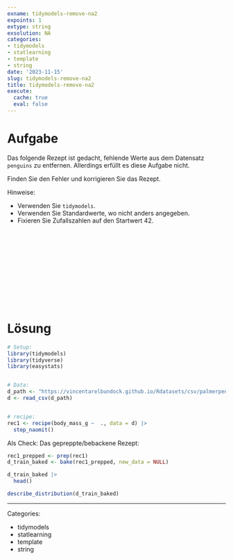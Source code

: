 ```yaml
---
exname: tidymodels-remove-na2
expoints: 1
extype: string
exsolution: NA
categories:
- tidymodels
- statlearning
- template
- string
date: '2023-11-15'
slug: tidymodels-remove-na2
title: tidymodels-remove-na2
execute:
  cache: true
  eval: false
---
```





# Aufgabe

<!-- Schreiben Sie eine Vorlage für eine prädiktive Analyse mit Tidymodels! -->

Das folgende Rezept ist gedacht, fehlende Werte aus dem  Datensatz `penguins` zu entfernen.
Allerdings erfüllt es diese Aufgabe nicht.

Finden Sie den Fehler und korrigieren Sie das Rezept.

Hinweise:

- Verwenden Sie `tidymodels`.
- Verwenden Sie Standardwerte, wo nicht anders angegeben.
- Fixieren Sie Zufallszahlen auf den Startwert 42.






</br>
</br>
</br>
</br>
</br>
</br>
</br>
</br>
</br>
</br>

# Lösung

```r
# Setup:
library(tidymodels)
library(tidyverse)
library(easystats)


# Data:
d_path <- "https://vincentarelbundock.github.io/Rdatasets/csv/palmerpenguins/penguins.csv"
d <- read_csv(d_path)


# recipe:
rec1 <- recipe(body_mass_g ~  ., data = d) |> 
  step_naomit() 

```

Als Check: Das gepreppte/bebackene Rezept:

```r
rec1_prepped <- prep(rec1)
d_train_baked <- bake(rec1_prepped, new_data = NULL)
```


```r
d_train_baked |> 
  head()
```

```r
describe_distribution(d_train_baked)
```





---

Categories: 

- tidymodels
- statlearning
- template
- string


